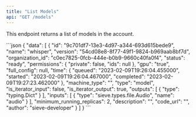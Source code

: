 ```yaml
---
title: "List Models"
api: "GET /models"
---
```


This endpoint returns a list of models in the account.

<ResponseExample>
```json
{
  "data": [
    {
      "id": "9c701df7-13e3-4d97-a344-693d615bede9",
      "name": "whisper",
      "version": "54cd08e8-8f77-49f1-9824-b969aab8bf7d",
      "organization_id": "c0ec7825-0fcb-444e-b0b9-9660c40fa0f4",
      "status": "ready",
      "permissions": {
        "private": false,
        "ids": null
      },
      "gpu": "true",
      "full_config": null,
      "time": {
        "queued": "2023-02-09T19:26:04.455000",
        "started": "2023-02-09T19:26:04.467000",
        "completed": "2023-02-09T19:27:23.462000"
      },
      "machine_type": "",
      "type": "model",
      "is_iterator_input": false,
      "is_iterator_output": true,
      "outputs": [
        {
          "type": "typing.Dict"
        }
      ],
      "inputs": [
        {
          "type": "sieve.types.file.Audio",
          "name": "audio"
        }
      ],
      "minimum_running_replicas": 2,
      "description": "",
      "code_url": "",
      "author": "sieve-developer"
    }
  ]
}
```
</ResponseExample>

